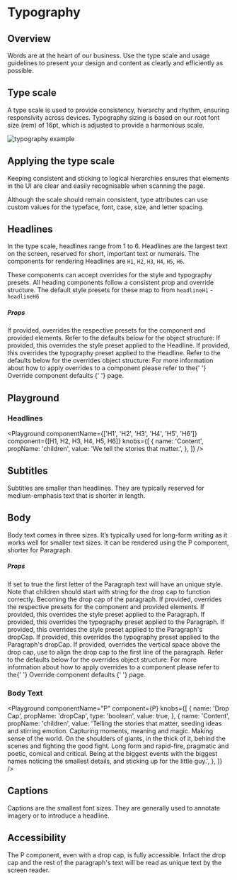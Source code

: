 

# Typography

## Overview

Words are at the heart of our business. Use the type scale and usage guidelines to present your design and content as clearly and efficiently as possible.

## Type scale

A type scale is used to provide consistency, hierarchy and rhythm, ensuring responsivity across devices. Typography sizing is based on our root font size (rem) of 16pt, which is adjusted to provide a harmonious scale.

<LegacyBlock marginBottom="sizing050" maxWidth="760px">
  <Image
    src="/static/examples/typography/typography.png"
    alt="typography example"
    maxWidth="1388"
    maxHeight="1600"
  />
</LegacyBlock>

## Applying the type scale

Keeping consistent and sticking to logical hierarchies ensures that elements in the UI are clear and easily recognisable when scanning the page.

Although the scale should remain consistent, type attributes can use custom values for the typeface, font, case, size, and letter spacing.

## Headlines

In the type scale, headlines range from 1 to 6. Headlines are the largest text on the screen, reserved for short, important text or numerals.
The components for rendering Headlines are `H1`, `H2`, `H3`, `H4`, `H5`, `H6`.

These components can accept overrides for the style and typography presets.
All heading components follow a consistent prop and override structure. The default style presets for these map to from `headlineH1` - `headlineH6`

##### Props

<LegacyBlock marginTop="sizing040">
  <Prop name="overrides" type="object">
    If provided, overrides the respective presets for the component and provided
    elements. Refer to the defaults below for the object structure:
    <Prop name="stylePreset" type="MQ<StylePresetKeys>">
      If provided, this overrides the style preset applied to the Headline.
    </Prop>
    <Prop name="typographyPreset" type="MQ<TypographyPresetKeys>">
      If provided, this overrides the typography preset applied to the Headline.
    </Prop>
    Refer to the defaults below for the overrides object structure:
    <CodeFromDefaultPresets componentName="headlineH1" />
    <CodeFromDefaultPresets componentName="headlineH2" />
    <CodeFromDefaultPresets componentName="headlineH3" />
    <CodeFromDefaultPresets componentName="headlineH4" />
    <CodeFromDefaultPresets componentName="headlineH5" />
    <CodeFromDefaultPresets componentName="headlineH6" />
    For more information about how to apply overrides to a component please
    refer to the{' '}
    <Link href="/theming/component-defaults">
      Override component defaults
    </Link>{' '}
    page.
  </Prop>
</LegacyBlock>

## Playground

### Headlines

<Playground
  componentName={['H1', 'H2', 'H3', 'H4', 'H5', 'H6']}
  component={[H1, H2, H3, H4, H5, H6]}
  knobs={[
    {
      name: 'Content',
      propName: 'children',
      value: 'We tell the stories that matter.',
    },
  ]}
/>

## Subtitles

Subtitles are smaller than headlines. They are typically reserved for medium-emphasis text that is shorter in length.

## Body

Body text comes in three sizes. It’s typically used for long-form writing as it works well for smaller text sizes.
It can be rendered using the P component, shorter for Paragraph.

##### Props

<LegacyBlock marginTop="sizing040">
  <Prop name="dropCap" type="boolean" default="false">
    If set to true the first letter of the Paragraph text will have an unique
    style. Note that children should start with string for the drop cap to
    function correctly. Becoming the drop cap of the paragraph.
  </Prop>
  <Prop name="overrides" type="object">
    If provided, overrides the respective presets for the component and provided
    elements.
    <Prop name="stylePreset" type="MQ<StylePresetKeys>">
      If provided, this overrides the style preset applied to the Paragraph.
    </Prop>
    <Prop name="typographyPreset" type="MQ<TypographyPresetKeys>">
      If provided, this overrides the typography preset applied to the
      Paragraph.
    </Prop>
    <Prop name="dropCap" type="object">
      <Prop name="stylePreset" type="MQ<StylePresetKeys>">
        If provided, this overrides the style preset applied to the Paragraph's
        dropCap.
      </Prop>
      <Prop name="typographyPreset" type="MQ<TypographyPresetKeys>">
        If provided, this overrides the typography preset applied to the
        Paragraph's dropCap.
      </Prop>
      <Prop name="space" type="MQ<SpacePresetKeys>">
        If provided, overrides the vertical space above the drop cap, use to
        align the drop cap to the first line of the paragraph.
      </Prop>
    </Prop>
    Refer to the defaults below for the overrides object structure:
    <CodeFromDefaultPresets componentName="paragraph" />
    For more information about how to apply overrides to a component please
    refer to the{' '}
    <Link href="/theming/component-defaults">
      Override component defaults
    </Link>{' '}
    page.
  </Prop>
</LegacyBlock>

### Body Text

<Playground
  componentName="P"
  component={P}
  knobs={[
    {
      name: 'Drop Cap',
      propName: 'dropCap',
      type: 'boolean',
      value: true,
    },
    {
      name: 'Content',
      propName: 'children',
      value:
        'Telling the stories that matter, seeding ideas and stirring emotion. Capturing moments, meaning and magic. Making sense of the world. On the shoulders of giants, in the thick of it, behind the scenes and fighting the good fight. Long form and rapid-fire, pragmatic and poetic, comical and critical. Being at the biggest events with the biggest names noticing the smallest details, and sticking up for the little guy.',
    },
  ]}
/>

## Captions

Captions are the smallest font sizes. They are generally used to annotate imagery or to introduce a headline.

## Accessibility

The P component, even with a drop cap, is fully accessible. Infact the drop cap and the rest of the paragraph's text will
be read as unique text by the screen reader.
